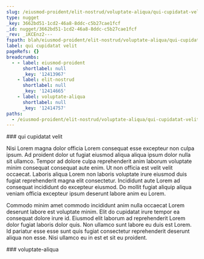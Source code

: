```yaml
---
slug: /eiusmod-proident/elit-nostrud/voluptate-aliqua/qui-cupidatat-velit
type: nugget
_key: 3662bd51-1cd2-46a8-8ddc-c5b27cae1fcf
_id: nugget/3662bd51-1cd2-46a8-8ddc-c5b27cae1fcf
_rev: _iKCEnz2---
fspath: blah/eiusmod-proident/elit-nostrud/voluptate-aliqua/qui-cupidatat-velit.md
label: qui cupidatat velit
pageRefs: {}
breadcrumbs:
  - - label: eiusmod-proident
      shortlabel: null
      _key: '12413967'
    - label: elit-nostrud
      shortlabel: null
      _key: '12414665'
    - label: voluptate-aliqua
      shortlabel: null
      _key: '12414757'
paths:
  - /eiusmod-proident/elit-nostrud/voluptate-aliqua/qui-cupidatat-velit
---
```


<NuggetArea>
<Nugget slug="/eiusmod-proident/elit-nostrud/voluptate-aliqua/qui-cupidatat-velit" type="nugget" _key="3662bd51-1cd2-46a8-8ddc-c5b27cae1fcf" _id="nugget/3662bd51-1cd2-46a8-8ddc-c5b27cae1fcf" _rev="_iKCEnz2---" fspath="blah/eiusmod-proident/elit-nostrud/voluptate-aliqua/qui-cupidatat-velit.md" label="qui cupidatat velit" paths="/eiusmod-proident/elit-nostrud/voluptate-aliqua/qui-cupidatat-velit">
<NuggetBody>
### qui cupidatat velit

Nisi Lorem magna dolor officia Lorem consequat esse excepteur non culpa ipsum. Ad proident dolor ut fugiat eiusmod aliqua aliqua ipsum dolor nulla sit ullamco. Tempor ad dolore culpa reprehenderit anim laborum voluptate minim consequat consequat aute enim. Ut non officia est velit velit occaecat. Laboris aliqua Lorem non laboris voluptate irure eiusmod duis fugiat reprehenderit magna elit consectetur. Incididunt aute Lorem ad consequat incididunt do excepteur eiusmod. Do mollit fugiat aliquip aliqua veniam officia excepteur ipsum deserunt labore anim eu Lorem.

Commodo minim amet commodo incididunt anim nulla occaecat Lorem deserunt labore est voluptate minim. Elit do cupidatat irure tempor ea consequat dolore irure id. Eiusmod elit laborum ad reprehenderit Lorem dolor fugiat laboris dolor quis. Non ullamco sunt labore eu duis est Lorem. Id pariatur esse esse sunt quis fugiat consectetur reprehenderit deserunt aliqua non esse. Nisi ullamco eu in est et sit eu proident.

</NuggetBody>
<Breadcrumbs>
<Crumbs>
<Crumb _key="12413967" label="eiusmod-proident" /><Crumb _key="12414665" label="elit-nostrud" /><Crumb _key="12414757" label="voluptate-aliqua" />
</Crumbs>
</Breadcrumbs>
</Nugget>

<NuggetsInbound>
</NuggetsInbound>
<NuggetsOutbound>
</NuggetsOutbound>
</NuggetArea>
<PassagesInbound>
<Passage direction="inbound" type="passage" _key="12414757" _id="passage/12414757" _rev="_iKCEnzy--_" label="voluptate-aliqua" passage="voluptate-aliqua" fspath="blah/eiusmod-proident/elit-nostrud/voluptate-aliqua" paths="/eiusmod-proident/elit-nostrud/voluptate-aliqua" slug="/eiusmod-proident/elit-nostrud/voluptate-aliqua">
<NuggetBody>
### voluptate-aliqua

</NuggetBody>
<Breadcrumbs>
<Crumbs>
<Crumb _key="12413967" label="eiusmod-proident" /><Crumb _key="12414665" label="elit-nostrud" />
</Crumbs>
</Breadcrumbs>
</Passage>

</PassagesInbound>
<PassagesOutbound>
</PassagesOutbound>